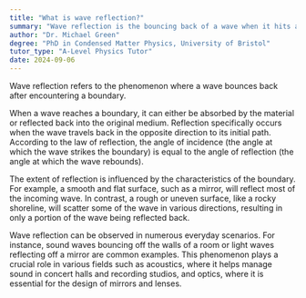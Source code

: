 ```yaml
---
title: "What is wave reflection?"
summary: "Wave reflection is the bouncing back of a wave when it hits a boundary."
author: "Dr. Michael Green"
degree: "PhD in Condensed Matter Physics, University of Bristol"
tutor_type: "A-Level Physics Tutor"
date: 2024-09-06
---
```


Wave reflection refers to the phenomenon where a wave bounces back after encountering a boundary.

When a wave reaches a boundary, it can either be absorbed by the material or reflected back into the original medium. Reflection specifically occurs when the wave travels back in the opposite direction to its initial path. According to the law of reflection, the angle of incidence (the angle at which the wave strikes the boundary) is equal to the angle of reflection (the angle at which the wave rebounds).

The extent of reflection is influenced by the characteristics of the boundary. For example, a smooth and flat surface, such as a mirror, will reflect most of the incoming wave. In contrast, a rough or uneven surface, like a rocky shoreline, will scatter some of the wave in various directions, resulting in only a portion of the wave being reflected back.

Wave reflection can be observed in numerous everyday scenarios. For instance, sound waves bouncing off the walls of a room or light waves reflecting off a mirror are common examples. This phenomenon plays a crucial role in various fields such as acoustics, where it helps manage sound in concert halls and recording studios, and optics, where it is essential for the design of mirrors and lenses.
    